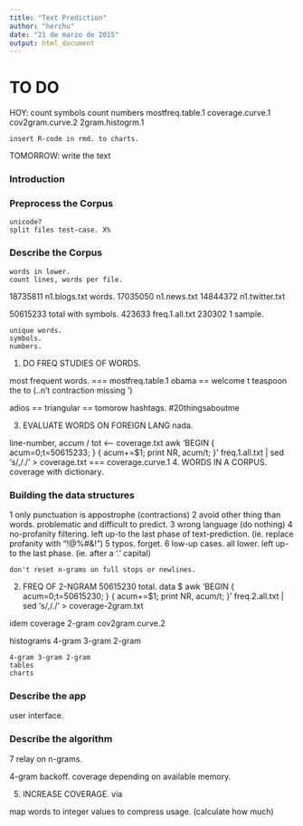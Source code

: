 ```yaml
---
title: "Text Prediction"
author: "herchu"
date: "21 de marzo de 2015"
output: html_document
---
```


# TO DO

HOY:
    count symbols
    count numbers
    mostfreq.table.1
    coverage.curve.1
    cov2gram.curve.2
    2gram.histogrm.1
    
    insert R-code in rmd. to charts.

TOMORROW:
    write the text
    
### Introduction


### Preprocess the Corpus
    unicode?
    split files test-case. X%


### Describe the Corpus

    words in lower.
    count lines, words per file.
    
 18735811 n1.blogs.txt words.
 17035050 n1.news.txt
 14844372 n1.twitter.txt

 50615233 total with symbols.
   423633 freq.1.all.txt
   230302 1 sample.

    unique words.
    symbols.
    numbers.

1. DO FREQ STUDIES OF WORDS.

most frequent words.
=== mostfreq.table.1
obama == welcome
t teaspoon the to (..n't contraction missing ')

adios == triangular == tomorow
hashtags.  #20thingsaboutme

3. EVALUATE WORDS ON FOREIGN LANG
nada.

line-number, accum / tot <-- coverage.txt
awk 'BEGIN { acum=0;t=50615233; } { acum+=$1; print NR, acum/t; }' freq.1.all.txt | sed 's/,/./' >  coverage.txt
=== coverage.curve.1
4. WORDS IN A CORPUS. coverage with dictionary.



### Building the data structures

1 only punctuation is appostrophe (contractions)
2 avoid other thing than words. problematic and difficult to predict.
3 wrong language (do nothing)
4 no-profanity filtering. left up-to the last phase of text-prediction. (ie. replace profanity with "!@%#&!")
5 typos. forget.
6 low-up cases. all lower. left up-to the last phase. (ie. after a '.' capital)

    don't reset n-grams on full stops or newlines.

2. FREQ OF 2-NGRAM
50615230 total.
data $ awk 'BEGIN { acum=0;t=50615230; } { acum+=$1; print NR, acum/t; }' freq.2.all.txt | sed 's/,/./' > coverage-2gram.txt

idem coverage 2-gram
cov2gram.curve.2

histograms 4-gram 3-gram 2-gram

    4-gram 3-gram 2-gram
    tables
    charts


### Describe the app

user interface.


### Describe the algorithm

7 relay on n-grams.

4-gram backoff. coverage depending on available memory.

5. INCREASE COVERAGE.
    via 

map words to integer values to compress usage. (calculate how much)


